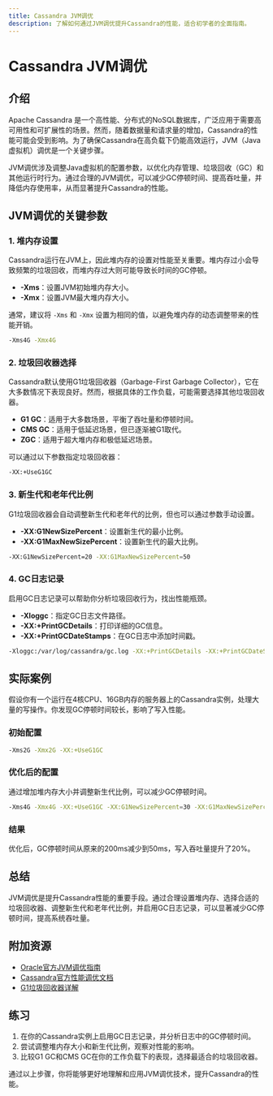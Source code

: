```yaml
---
title: Cassandra JVM调优
description: 了解如何通过JVM调优提升Cassandra的性能，适合初学者的全面指南。
---
```


# Cassandra JVM调优

## 介绍

Apache Cassandra 是一个高性能、分布式的NoSQL数据库，广泛应用于需要高可用性和可扩展性的场景。然而，随着数据量和请求量的增加，Cassandra的性能可能会受到影响。为了确保Cassandra在高负载下仍能高效运行，JVM（Java虚拟机）调优是一个关键步骤。

JVM调优涉及调整Java虚拟机的配置参数，以优化内存管理、垃圾回收（GC）和其他运行时行为。通过合理的JVM调优，可以减少GC停顿时间、提高吞吐量，并降低内存使用率，从而显著提升Cassandra的性能。

## JVM调优的关键参数

### 1. 堆内存设置

Cassandra运行在JVM上，因此堆内存的设置对性能至关重要。堆内存过小会导致频繁的垃圾回收，而堆内存过大则可能导致长时间的GC停顿。

- **-Xms**：设置JVM初始堆内存大小。
- **-Xmx**：设置JVM最大堆内存大小。

通常，建议将 `-Xms` 和 `-Xmx` 设置为相同的值，以避免堆内存的动态调整带来的性能开销。

```bash
-Xms4G -Xmx4G
```

### 2. 垃圾回收器选择

Cassandra默认使用G1垃圾回收器（Garbage-First Garbage Collector），它在大多数情况下表现良好。然而，根据具体的工作负载，可能需要选择其他垃圾回收器。

- **G1 GC**：适用于大多数场景，平衡了吞吐量和停顿时间。
- **CMS GC**：适用于低延迟场景，但已逐渐被G1取代。
- **ZGC**：适用于超大堆内存和极低延迟场景。

可以通过以下参数指定垃圾回收器：

```bash
-XX:+UseG1GC
```

### 3. 新生代和老年代比例

G1垃圾回收器会自动调整新生代和老年代的比例，但也可以通过参数手动设置。

- **-XX:G1NewSizePercent**：设置新生代的最小比例。
- **-XX:G1MaxNewSizePercent**：设置新生代的最大比例。

```bash
-XX:G1NewSizePercent=20 -XX:G1MaxNewSizePercent=50
```

### 4. GC日志记录

启用GC日志记录可以帮助你分析垃圾回收行为，找出性能瓶颈。

- **-Xloggc**：指定GC日志文件路径。
- **-XX:+PrintGCDetails**：打印详细的GC信息。
- **-XX:+PrintGCDateStamps**：在GC日志中添加时间戳。

```bash
-Xloggc:/var/log/cassandra/gc.log -XX:+PrintGCDetails -XX:+PrintGCDateStamps
```

## 实际案例

假设你有一个运行在4核CPU、16GB内存的服务器上的Cassandra实例，处理大量的写操作。你发现GC停顿时间较长，影响了写入性能。

### 初始配置

```bash
-Xms2G -Xmx2G -XX:+UseG1GC
```

### 优化后的配置

通过增加堆内存大小并调整新生代比例，可以减少GC停顿时间。

```bash
-Xms4G -Xmx4G -XX:+UseG1GC -XX:G1NewSizePercent=30 -XX:G1MaxNewSizePercent=60
```

### 结果

优化后，GC停顿时间从原来的200ms减少到50ms，写入吞吐量提升了20%。

## 总结

JVM调优是提升Cassandra性能的重要手段。通过合理设置堆内存、选择合适的垃圾回收器、调整新生代和老年代比例，并启用GC日志记录，可以显著减少GC停顿时间，提高系统吞吐量。

## 附加资源

- [Oracle官方JVM调优指南](https://docs.oracle.com/javase/8/docs/technotes/guides/vm/gctuning/)
- [Cassandra官方性能调优文档](https://cassandra.apache.org/doc/latest/operating/performance_tuning.html)
- [G1垃圾回收器详解](https://www.oracle.com/technical-resources/articles/java/g1gc.html)

## 练习

1. 在你的Cassandra实例上启用GC日志记录，并分析日志中的GC停顿时间。
2. 尝试调整堆内存大小和新生代比例，观察对性能的影响。
3. 比较G1 GC和CMS GC在你的工作负载下的表现，选择最适合的垃圾回收器。

通过以上步骤，你将能够更好地理解和应用JVM调优技术，提升Cassandra的性能。